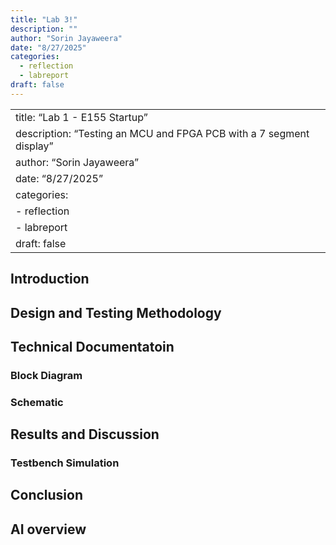```yaml
---
title: "Lab 3!"
description: ""
author: "Sorin Jayaweera"
date: "8/27/2025"
categories:
  - reflection
  - labreport
draft: false
---
```


---
title: "Lab 1 - E155 Startup"
description: "Testing an MCU and FPGA PCB with a 7 segment display"
author: "Sorin Jayaweera"
date: "8/27/2025"
categories:
  - reflection
  - labreport
draft: false
---


## Introduction

## Design and Testing Methodology

## Technical Documentatoin

### Block Diagram

### Schematic

## Results and Discussion

### Testbench Simulation

## Conclusion

## AI overview
